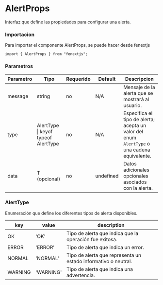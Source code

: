 # AlertProps

Interfaz que define las propiedades para configurar una alerta.

### Importacion

Para importar el componente AlertProps, se puede hacer desde fenextjs

```tsx copy
import { AlertProps } from "fenextjs";
```

### Parametros

| Parametro | Tipo                                | Requerido | Default   | Descripcion                                                                                  |
| --------- | ----------------------------------- | --------- | --------- | -------------------------------------------------------------------------------------------- |
| message   | string                              | no        | N/A       | Mensaje de la alerta que se mostrará al usuario.                                             |
| type      | AlertType \| keyof typeof AlertType | no        | N/A       | Especifica el tipo de alerta; acepta un valor del enum `AlertType` o una cadena equivalente. |
| data      | T (opcional)                        | no        | undefined | Datos adicionales opcionales asociados con la alerta.                                        |

### AlertType

Enumeración que define los diferentes tipos de alerta disponibles.

| key     | value     | description                                                    |
| ------- | --------- | -------------------------------------------------------------- |
| OK      | 'OK'      | Tipo de alerta que indica que la operación fue exitosa.        |
| ERROR   | 'ERROR'   | Tipo de alerta que indica un error.                            |
| NORMAL  | 'NORMAL'  | Tipo de alerta que representa un estado informativo o neutral. |
| WARNING | 'WARNING' | Tipo de alerta que indica una advertencia.                     |
